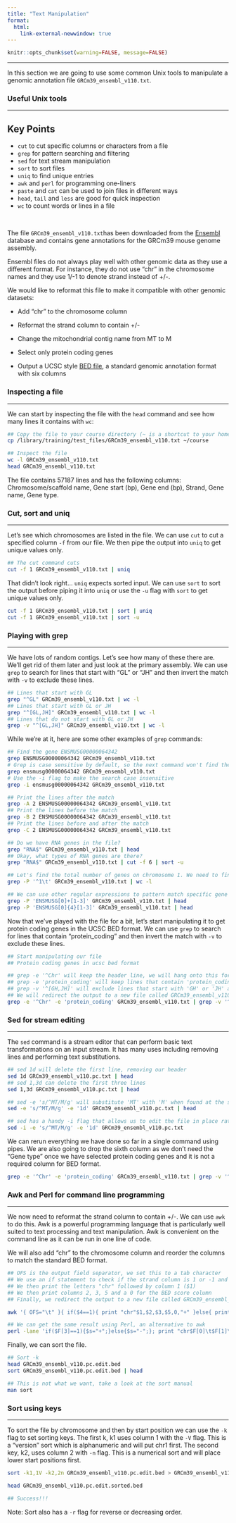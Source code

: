 ```yaml
---
title: "Text Manipulation"
format:
  html:
    link-external-newwindow: true
---
```


<head>

```{=html}
<script src="https://kit.fontawesome.com/ece750edd7.js" crossorigin="anonymous"></script>
```
</head>

```r
knitr::opts_chunk$set(warning=FALSE, message=FALSE)
```

------------------------------------------------------------------------

In this section we are going to use some common Unix tools to manipulate a genomic annotation file `GRCm39_ensembl_v110.txt`.

### Useful Unix tools

------------------------------------------------------------------------

::: key-points
<h2><i class="fas fa-thumbtack"></i> Key Points</h2>

-   `cut` to cut specific columns or characters from a file
-   `grep` for pattern searching and filtering
-   `sed` for text stream manipulation
-   `sort` to sort files
-   `uniq` to find unique entries
-   `awk` and `perl` for programming one-liners
-   `paste` and `cat` can be used to join files in different ways
-   `head`, `tail` and `less` are good for quick inspection
-   `wc` to count words or lines in a file
:::

<br>

The file `GRCm39_ensembl_v110.txt`has been downloaded from the [Ensembl](https://www.ensembl.org/index.html) database and contains gene annotations for the GRCm39 mouse genome assembly.

Ensembl files do not always play well with other genomic data as they use a different format. For instance, they do not use "chr" in the chromosome names and they use 1/-1 to denote strand instead of +/-.

We would like to reformat this file to make it compatible with other genomic datasets:

-   Add "chr" to the chromosome column

-   Reformat the strand column to contain +/-

-   Change the mitochondrial contig name from MT to M

-   Select only protein coding genes

-   Output a UCSC style [BED file](https://en.wikipedia.org/wiki/BED_(file_format)), a standard genomic annotation format with six columns

### Inspecting a file

------------------------------------------------------------------------

We can start by inspecting the file with the `head` command and see how many lines it contains with `wc`:

```bash
## Copy the file to your course directory (~ is a shortcut to your home directory)
cp /library/training/test_files/GRCm39_ensembl_v110.txt ~/course

## Inspect the file
wc -l GRCm39_ensembl_v110.txt
head GRCm39_ensembl_v110.txt 
```

The file contains 57187 lines and has the following columns: Chromosome/scaffold name, Gene start (bp), Gene end (bp), Strand, Gene name, Gene type.

### Cut, sort and uniq

------------------------------------------------------------------------

Let's see which chromosomes are listed in the file. We can use `cut` to cut a specified column `-f` from our file. We then pipe the output into `uniq` to get unique values only.

```bash
## The cut command cuts 
cut -f 1 GRCm39_ensembl_v110.txt | uniq
```

That didn't look right... `uniq` expects sorted input. We can use `sort` to sort the output before piping it into `uniq` or use the `-u` flag with `sort` to get unique values only.

```bash
cut -f 1 GRCm39_ensembl_v110.txt | sort | uniq
cut -f 1 GRCm39_ensembl_v110.txt | sort -u
```

### Playing with grep

------------------------------------------------------------------------

We have lots of random contigs. Let's see how many of these there are. We'll get rid of them later and just look at the primary assembly. We can use `grep` to search for lines that start with "GL" or "JH" and then invert the match with `-v` to exclude these lines.

```bash
## Lines that start with GL
grep "^GL" GRCm39_ensembl_v110.txt | wc -l
## Lines that start with GL or JH
grep "^[GL,JH]" GRCm39_ensembl_v110.txt | wc -l
## Lines that do not start with GL or JH
grep -v "^[GL,JH]" GRCm39_ensembl_v110.txt | wc -l
```

While we're at it, here are some other examples of `grep` commands:

```bash
## Find the gene ENSMUSG00000064342
grep ENSMUSG00000064342 GRCm39_ensembl_v110.txt
# Grep is case sensitive by default, so the next command won't find the gene
grep ensmusg00000064342 GRCm39_ensembl_v110.txt
# Use the -i flag to make the search case insensitive
grep -i ensmusg00000064342 GRCm39_ensembl_v110.txt

## Print the lines after the match
grep -A 2 ENSMUSG00000064342 GRCm39_ensembl_v110.txt
## Print the lines before the match
grep -B 2 ENSMUSG00000064342 GRCm39_ensembl_v110.txt
## Print the lines before and after the match
grep -C 2 ENSMUSG00000064342 GRCm39_ensembl_v110.txt

## Do we have RNA genes in the file?
grep "RNA$" GRCm39_ensembl_v110.txt | head
## Okay, what types of RNA genes are there?
grep "RNA$" GRCm39_ensembl_v110.txt | cut -f 6 | sort -u

## Let's find the total number of genes on chromosome 1. We need to find lines that start with "1" followed by the tab character. Otherwise, we will get lines starting with 10, 11, 12 etc. The tab character is represented by \t and we need to use the -P flag to enable grep to recognise this (Perl compatible regular expressions).
grep -P '^1\t' GRCm39_ensembl_v110.txt | wc -l

## We can use other regular expressions to pattern match specific gene names
grep -P 'ENSMUSG[0]+[1-3]' GRCm39_ensembl_v110.txt | head
grep -P 'ENSMUSG[0]{4}[1-3]' GRCm39_ensembl_v110.txt | head 
```

Now that we've played with the file for a bit, let's start manipulating it to get protein coding genes in the UCSC BED format. We can use `grep` to search for lines that contain "protein_coding" and then invert the match with `-v` to exclude these lines.

```bash
## Start manipulating our file
## Protein coding genes in ucsc bed format

## grep -e '^Chr' will keep the header line, we will hang onto this for now
## grep -e 'protein_coding' will keep lines that contain 'protein_coding'
## grep -v '^[GH,JH]' will exclude lines that start with 'GH' or 'JH' and remove random contigs
## We will redirect the output to a new file called GRCm39_ensembl_v110.pc.txt 
grep -e '^Chr' -e 'protein_coding' GRCm39_ensembl_v110.txt | grep -v '^[GH,JH]' > GRCm39_ensembl_v110.pc.txt 
```

### Sed for stream editing

------------------------------------------------------------------------

The `sed` command is a stream editor that can perform basic text transformations on an input stream. It has many uses including removing lines and performing text substitutions.

```bash
## sed 1d will delete the first line, removing our header
sed 1d GRCm39_ensembl_v110.pc.txt | head
## sed 1,3d can delete the first three lines
sed 1,3d GRCm39_ensembl_v110.pc.txt | head

## sed -e 's/^MT/M/g' will substitute 'MT' with 'M' when found at the start of the line. Ensembl uses 'MT' to denote the mitochondrial chromosome, but UCSC use 'chrM'.
sed -e 's/^MT/M/g' -e '1d' GRCm39_ensembl_v110.pc.txt | head

## sed has a handy -i flag that allows us to edit the file in place rather than redirecting the output to a new file. Be careful with this as it will overwrite the original file. We can perform both steps by supplying multiple -e flags.
sed -i -e 's/^MT/M/g' -e '1d' GRCm39_ensembl_v110.pc.txt
```

We can rerun everything we have done so far in a single command using pipes. We are also going to drop the sixth column as we don't need the "Gene type" once we have selected protein coding genes and it is not a required column for BED format.

```bash
grep -e '^Chr' -e 'protein_coding' GRCm39_ensembl_v110.txt | grep -v '^[GH,JH]' | cut -f 1-5 | sed -e 's/^MT/M/g' -e '1d' > GRCm39_ensembl_v110.pc.txt
```

### Awk and Perl for command line programming

------------------------------------------------------------------------

We now need to reformat the strand column to contain +/-. We can use `awk` to do this. Awk is a powerful programming language that is particularly well suited to text processing and text manipulation. Awk is convenient on the command line as it can be run in one line of code.

We will also add "chr" to the chromosome column and reorder the columns to match the standard BED format.

```bash
## OFS is the output field separator, we set this to a tab character
## We use an if statement to check if the strand column is 1 or -1 and print the appropriate strand symbol
## We then print the letters "chr" followed by column 1 ($1)
## We then print columns 2, 3, 5 and a 0 for the BED score column
## Finally, we redirect the output to a new file called GRCm39_ensembl_v110.pc.edit.bed

awk '{ OFS="\t" }{ if($4==1){ print "chr"$1,$2,$3,$5,0,"+" }else{ print "chr"$1,$2,$3,$5,0,"-" }}' GRCm39_ensembl_v110.pc.txt > GRCm39_ensembl_v110.pc.edit.bed

## We can get the same result using Perl, an alternative to awk
perl -lane 'if($F[3]==1){$s="+";}else{$s="-";}; print "chr$F[0]\t$F[1]\t$F[2]\t$F[4]\t0\t$s";' GRCm39_ensembl_v110.pc.txt > GRCm39_ensembl_v110.pc.pl.bed
```

Finally, we can sort the file.

```bash
## Sort -k
head GRCm39_ensembl_v110.pc.edit.bed
sort GRCm39_ensembl_v110.pc.edit.bed | head

## This is not what we want, take a look at the sort manual
man sort
```

### Sort using keys

------------------------------------------------------------------------

To sort the file by chromosome and then by start position we can use the `-k` flag to set sorting keys. The first k, k1 uses column 1 with the `-V` flag. This is a "version" sort which is alphanumeric and will put chr1 first. The second key, k2, uses column 2 with `-n` flag. This is a numerical sort and will place lower start positions first.

```bash
sort -k1,1V -k2,2n GRCm39_ensembl_v110.pc.edit.bed > GRCm39_ensembl_v110.pc.edit.sorted.bed

head GRCm39_ensembl_v110.pc.edit.sorted.bed

## Success!!!
```

Note: Sort also has a `-r` flag for reverse or decreasing order.
